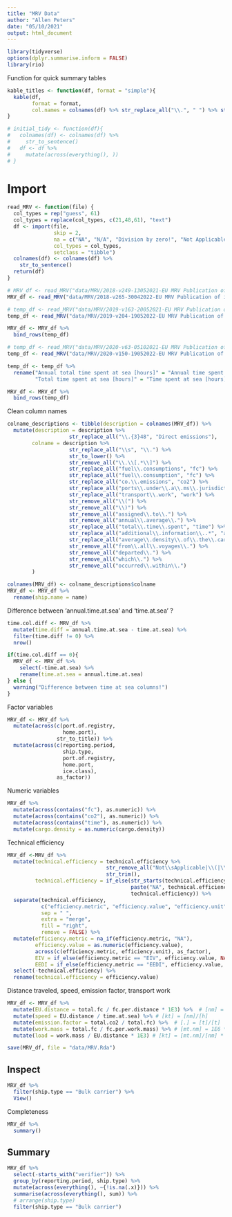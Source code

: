 ```yaml
---
title: "MRV Data"
author: "Allen Peters"
date: "05/10/2021"
output: html_document
---
```


```r
library(tidyverse)
options(dplyr.summarise.inform = FALSE)
library(rio)
```

Function for quick summary tables
```r
kable_titles <- function(df, format = "simple"){
  kable(df,
        format = format,
        col.names = colnames(df) %>% str_replace_all("\\.", " ") %>% str_to_sentence())
}

# initial_tidy <- function(df){
#   colnames(df) <- colnames(df) %>% 
#     str_to_sentence()
#   df <- df %>% 
#     mutate(across(everything(), ))
# }
```

# Import
```r
read_MRV <- function(file) {
  col_types = rep("guess", 61)
  col_types = replace(col_types, c(21,48,61), "text")
  df <- import(file,
               skip = 2,
               na = c("NA", "N/A", "Division by zero!", "Not Applicable"),
               col_types = col_types,
               setclass = "tibble")
  colnames(df) <- colnames(df) %>% 
    str_to_sentence()
  return(df)
}
```


```r
# MRV_df <- read_MRV("data/MRV/2018-v249-13052021-EU MRV Publication of information.xlsx")
MRV_df <- read_MRV("data/MRV/2018-v265-30042022-EU MRV Publication of information.xlsx")

# temp_df <- read_MRV("data/MRV/2019-v163-20052021-EU MRV Publication of information.xlsx")
temp_df <- read_MRV("data/MRV/2019-v204-19052022-EU MRV Publication of information.xlsx")

MRV_df <- MRV_df %>% 
  bind_rows(temp_df)

# temp_df <- read_MRV("data/MRV/2020-v63-05102021-EU MRV Publication of information.xlsx")
temp_df <- read_MRV("data/MRV/2020-v150-19052022-EU MRV Publication of information.xlsx")

temp_df <- temp_df %>% 
  rename("Annual total time spent at sea [hours]" = "Annual time spent at sea [hours]",
         "Total time spent at sea [hours]" = "Time spent at sea [hours]")

MRV_df <- MRV_df %>% 
  bind_rows(temp_df)
```

Clean column names
```r
colname_descriptions <- tibble(description = colnames(MRV_df)) %>% 
  mutate(description = description %>% 
                    str_replace_all("\\.{3}48", "Direct emissions"),
        colname = description %>%
                    str_replace_all("\\s", "\\.") %>% 
                    str_to_lower() %>% 
                    str_remove_all("\\.\\[.*\\]") %>% 
                    str_replace_all("fuel\\.consumptions", "fc") %>% 
                    str_replace_all("fuel\\.consumption", "fc") %>% 
                    str_replace_all("co.\\.emissions", "co2") %>% 
                    str_replace_all("ports\\.under\\.a\\.ms\\.jurisdiction", "ms.ports") %>% 
                    str_replace_all("transport\\.work", "work") %>% 
                    str_remove_all("\\(") %>% 
                    str_remove_all("\\)") %>% 
                    str_remove_all("assigned\\.to\\.") %>% 
                    str_remove_all("annual\\.average\\.") %>% 
                    str_replace_all("total\\.time\\.spent", "time") %>% 
                    str_replace_all("additional\\.information\\..*", "additional.info") %>% 
                    str_replace_all("average\\.density\\.of\\.the\\.cargo\\.transported", "cargo.density") %>% 
                    str_remove_all("from\\.all\\.voyages\\.") %>% 
                    str_remove_all("departed\\.") %>% 
                    str_remove_all("which\\.") %>% 
                    str_remove_all("occurred\\.within\\.")
        )
```

```r
colnames(MRV_df) <- colname_descriptions$colname
MRV_df <- MRV_df %>% 
  rename(ship.name = name)
```

Difference between 'annual.time.at.sea' and 'time.at.sea' ?
```r
time.col.diff <- MRV_df %>%
  mutate(time.diff = annual.time.at.sea - time.at.sea) %>% 
  filter(time.diff != 0) %>% 
  nrow()

if(time.col.diff == 0){
  MRV_df <- MRV_df %>% 
    select(-time.at.sea) %>% 
    rename(time.at.sea = annual.time.at.sea)
} else {
  warning("Difference between time at sea columns!")
}
```

Factor variables
```r
MRV_df <- MRV_df %>%
  mutate(across(c(port.of.registry,
                  home.port),
                str_to_title)) %>%
  mutate(across(c(reporting.period,
                  ship.type,
                  port.of.registry,
                  home.port,
                  ice.class),
                as_factor))
```

Numeric variables
```r
MRV_df %>% 
  mutate(across(contains("fc"), as.numeric)) %>% 
  mutate(across(contains("co2"), as.numeric)) %>%
  mutate(across(contains("time"), as.numeric)) %>%
  mutate(cargo.density = as.numeric(cargo.density))
```

Technical efficiency
```r
MRV_df <-MRV_df %>% 
  mutate(technical.efficiency = technical.efficiency %>% 
                                str_remove_all("Not\\sApplicable|\\(|\\)") %>% 
                                str_trim(),
         technical.efficiency = if_else(str_starts(technical.efficiency, "[:digit:]"), 
                                        paste("NA", technical.efficiency),
                                        technical.efficiency)) %>% 
  separate(technical.efficiency,
           c("efficiency.metric", "efficiency.value", "efficiency.unit"),
           sep = " ",
           extra = "merge",
           fill = "right",
           remove = FALSE) %>%
  mutate(efficiency.metric = na_if(efficiency.metric, "NA"),
         efficiency.value = as.numeric(efficiency.value),
         across(c(efficiency.metric, efficiency.unit), as_factor),
         EIV = if_else(efficiency.metric == "EIV", efficiency.value, NA_real_),
         EEDI = if_else(efficiency.metric == "EEDI", efficiency.value, NA_real_)) %>% 
  select(-technical.efficiency) %>% 
  rename(technical.efficiency = efficiency.value)
```

Distance traveled, speed, emission factor, transport work
```r
MRV_df <- MRV_df %>% 
  mutate(EU.distance = total.fc / fc.per.distance * 1E3) %>%  # [nm] = [kg]/[kg/nm] = [t]/[kg/nm] * 1E3
  mutate(speed = EU.distance / time.at.sea) %>% # [kt] = [nm]/[h]
  mutate(emission.factor = total.co2 / total.fc) %>%  # [.] = [t]/[t]
  mutate(work.mass = total.fc / fc.per.work.mass) %>% # [mt.nm] = 1E6 * [t.nm] = [t^2.nm]/[g] = [t]/[g/t.nm]
  mutate(load = work.mass / EU.distance * 1E3) # [kt] = [mt.nm]/[nm] * 1E3
```

```r
save(MRV_df, file = "data/MRV.Rda")
```

## Inspect
```r
MRV_df %>% 
  filter(ship.type == "Bulk carrier") %>% 
  View()
```

Completeness
```r
MRV_df %>% 
  summary()
```

## Summary
```r
MRV_df %>% 
  select(-starts_with("verifier")) %>%
  group_by(reporting.period, ship.type) %>% 
  mutate(across(everything(), ~{!is.na(.x)})) %>%
  summarise(across(everything(), sum)) %>% 
  # arrange(ship.type)
  filter(ship.type == "Bulk carrier")
```
